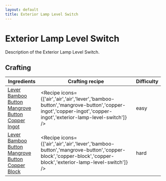 ```yaml
---
layout: default
title: Exterior Lamp Level Switch
---
```



Exterior Lamp Level Switch
===================

Description of the Exterior Lamp Level Switch.

## Crafting

| Ingredients | Crafting recipe | Difficulty |
| ----------- | --------------- | ------------- |
| [Lever](https://minecraft.wiki/w/Lever)<br/>[Bamboo Button](https://minecraft.wiki/w/Bamboo_Button)<br/>[Mangrove Button](https://minecraft.wiki/w/Mangrove_Button)<br/>[Copper Ingot](https://minecraft.wiki/w/Copper_Ingot) | <Recipe icons={['air','air','air','lever','bamboo-button','mangrove-button','copper-ingot','copper-ingot','copper-ingot','exterior-lamp-level-switch']} /> | easy |
| [Lever](https://minecraft.wiki/w/Lever)<br/>[Bamboo Button](https://minecraft.wiki/w/Bamboo_Button)<br/>[Mangrove Button](https://minecraft.wiki/w/Mangrove_Button)<br/>[Copper Block](https://minecraft.wiki/w/Copper_Block) | <Recipe icons={['air','air','air','lever','bamboo-button','mangrove-button','copper-block','copper-block','copper-block','exterior-lamp-level-switch']} /> | hard |

